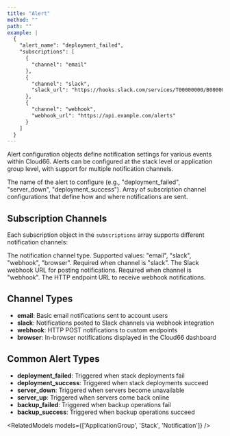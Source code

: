 ```yaml
---
title: "Alert"
method: ""
path: ""
example: |
  {
    "alert_name": "deployment_failed",
    "subscriptions": [
      {
        "channel": "email"
      },
      {
        "channel": "slack",
        "slack_url": "https://hooks.slack.com/services/T00000000/B00000000/XXXXXXXXXXXXXXXXXXXXXXXX"
      },
      {
        "channel": "webhook",
        "webhook_url": "https://api.example.com/alerts"
      }
    ]
  }
---
```


Alert configuration objects define notification settings for various events within Cloud66. Alerts can be configured at the stack level or application group level, with support for multiple notification channels.

<Model>
    <ModelProperty name="alert_name" type="string">
        The name of the alert to configure (e.g., "deployment_failed", "server_down", "deployment_success").
    </ModelProperty>
    <ModelProperty name="subscriptions" type="array">
        Array of subscription channel configurations that define how and where notifications are sent.
    </ModelProperty>
</Model>

## Subscription Channels

Each subscription object in the `subscriptions` array supports different notification channels:

<Model>
    <ModelProperty name="channel" type="string">
        The notification channel type. Supported values: "email", "slack", "webhook", "browser".
    </ModelProperty>
    <ModelProperty name="slack_url" type="string">
        Required when channel is "slack". The Slack webhook URL for posting notifications.
    </ModelProperty>
    <ModelProperty name="webhook_url" type="string">
        Required when channel is "webhook". The HTTP endpoint URL to receive webhook notifications.
    </ModelProperty>
</Model>

## Channel Types

- **email**: Basic email notifications sent to account users
- **slack**: Notifications posted to Slack channels via webhook integration
- **webhook**: HTTP POST notifications to custom endpoints
- **browser**: In-browser notifications displayed in the Cloud66 dashboard

## Common Alert Types

- **deployment_failed**: Triggered when stack deployments fail
- **deployment_success**: Triggered when stack deployments succeed
- **server_down**: Triggered when servers become unavailable
- **server_up**: Triggered when servers come back online
- **backup_failed**: Triggered when backup operations fail
- **backup_success**: Triggered when backup operations succeed

<RelatedModels models={['ApplicationGroup', 'Stack', 'Notification']} />